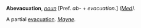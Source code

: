 '''Abevacuation''', ''[[noun (part of speech)|noun]]'' [Pref. ''ab-'' + ''evacuation''.] ''([[Med (subject)|Med]]).''

A partial [[evacuation]]. ''[[Mayne (source)|Mayne]].''